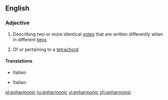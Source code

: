 ==English==

===Adjective===
{{wikipedia}}
{{en-adj|-}}

#{{music}} Describing two or more identical [[note]]s that are written differently when in different [[key]]s
#{{music}} Of or pertaining to a [[tetrachord]]

====Translations====
{{trans-top|Describing two or more identical notes that are written differently when in different key}}
*Italian: {{t-|it|enarmonico}}
{{trans-mid}}
{{trans-bottom}}

{{trans-top|Of or pertaining to a tetrachord}}
*Italian: {{t-|it|enarmonico}}
{{trans-mid}}
{{trans-bottom}}

[[pl:enharmonic]]
[[ru:enharmonic]]
[[vi:enharmonic]]
[[zh:enharmonic]]